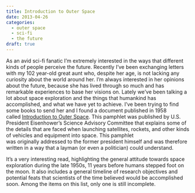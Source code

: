 ```yaml
---
title: Introduction to Outer Space
date: 2013-04-26
categories:
  - outer space
  - sci-fi
  - the future
draft: true
---
```


As an avid sci-fi fanatic I'm extremely interested in the ways that different kinds of people perceive the future.
Recently I've been exchanging letters with my 102 year-old great aunt who, despite her age, is not lacking any curiosity about the world around her.
I'm always interested in her opinions about the future, because she has lived through so much and has remarkable experiences to base her visions on.
Lately we've been talking a lot about space exploration and the things that humankind has accomplished, and what we have yet to achieve.
I've been trying to find some books to send her and I found a document published in 1958 called [Introduction to Outer Space](https://en.wikisource.org/wiki/Introduction_to_Outer_Space).
This pamphlet was published by U.S. President Eisenhower's Science Advisory Committee that explains some of the details that are faced when launching satellites, rockets, and other kinds of vehicles and equipment into space.
This pamphlet was originally addressed to the former president himself and was therefore written in a way that a layman (or even a politician) could understand.

It's a very interesting read, highlighting the general attitude towards space exploration during the late 1950s, 11 years before humans stepped foot on the moon.
It also includes a general timeline of research objectives and potential feats that scientists of the time believed would be accomplished soon.
Among the items on this list, only one is still incomplete.
